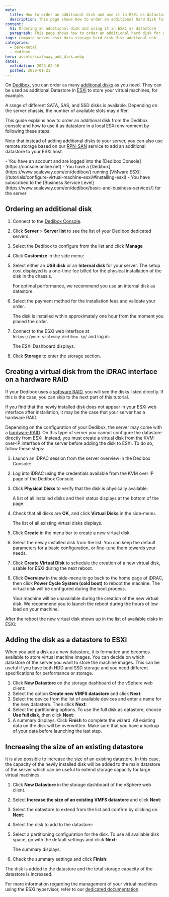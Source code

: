 ```yaml
---
meta:
  title: How to order an additional disk and use it in ESXi as datastore
  description: This page shows how to order an additional hard disk for a Dedibox and how to use it in ESXi as datastore.
content:
  h1: Ordering an additional disk and using it in ESXi as datastore
  paragraph: This page shows how to order an additional hard disk for a Dedibox and how to use it in ESXi as datastore.
tags: compute server esxi data storage hard-disk disk additonal usb 
categories:
  - bare-metal
  - dedibox
hero: assets/scaleway_add_disk.webp
dates:
  validation: 2023-02-16
  posted: 2020-01-21
---
```


On [Dedibox](https://www.scaleway.com/en/dedibox/), you can order as many [additional disks](https://www.scaleway.com/en/dedibox/storage/local-disks/) as you need. They can be used as additional Datastore in [ESXi](https://www.vmware.com/products/esxi-and-esx.html) to store your virtual machines, for example.

A range of different SATA, SAS, and SSD disks is available. Depending on the server chassis, the number of available slots may differ.

This guide explains how to order an additional disk from the Dedibox console and how to use it as datastore in a local ESXi environment by following these steps:

Note that instead of adding additional disks to your server, you can also use remote storage based on our [RPN-SAN](https://www.scaleway.com/en/dedibox/storage/rpn-san/) service to add an additional datastore to your ESXi host.

<Macro id="iam-requirements" />
 
<Message type="requirement">
  - You have an account and are logged into the [Dedibox Console](https://console.online.net)
  - You have a [Dedibox](https://www.scaleway.com/en/dedibox/) running [VMware ESXi](/tutorials/configure-virtual-machine-esxi/#installing-esxi)
  - You have subscribed to the [Business Service Level](https://www.scaleway.com/en/dedibox/basic-and-business-services/) for the server
</Message>

## Ordering an additional disk

1. Connect to the [Dedibox Console](https://console.online.net/).
2. Click **Server** > **Server list** to see the list of your Dedibox dedicated servers.
3. Select the Dedibox to configure from the list and click **Manage**
4. Click **Customize** in the side menu:
    <Lightbox src="scaleway-add_disk_customize.webp" width="200" alt="" />
5. Select either an **USB disk** or an **Internal disk** for your server. 
    <Message type="important">
      The setup cost displayed is a one-time fee billed for the physical installation of the disk in the chassis.
    </Message>

    <Message type="important">
      For optimal performance, we recommend you use an internal disk as datastore.
    </Message>

    <Lightbox src="scaleway-add_disk_choose_storage.webp" width="800" alt="" />
6. Select the payment method for the installation fees and validate your order.
    <Lightbox src="scaleway-add_disk_validate_order.webp" width="800" alt="" />

    <Message type="note">
      The disk is installed within approximately one hour from the moment you placed the order.
    </Message>
8. Connect to the ESXi web interface at `https://your_scaleway_dedibox_ip/` and log in:
    <Lightbox src="scaleway-add_disk_vmware.webp" width="800" alt="" />

    The ESXi Dashboard displays.

    <Lightbox src="scaleway-add_disk_vmware_dashboard.webp" width="800" alt="" />
9. Click **Storage** to enter the storage section.

## Creating a virtual disk from the iDRAC interface on a hardware RAID

If your Dedibox uses a [software RAID](https://en.wikipedia.org/wiki/RAID#SOFTWARE), you will see the disks listed directly. If this is the case, you can skip to the next part of this tutorial.

If you find that the newly installed disk does not appear in your ESXi web interface after installation, it may be the case that your server has a hardware RAID.

<Lightbox src="scaleway-add_disk_not_visible.webp" width="800" alt="" />

Depending on the configuration of your Dedibox, the server may come with a [hardware RAID](https://en.wikipedia.org/wiki/Disk_array_controller). On this type of server you cannot configure the datastore directly from ESXi. Instead, you must create a virtual disk from the KVM-over-IP interface of the server before adding the disk to ESXi. To do so, follow these steps:

1. Launch an iDRAC session from the server overview in the Dedibox Console:
    <Lightbox src="scaleway-add_disk_connect_idrac.webp" width="800" alt="" />
2. Log into iDRAC using the credentials available from the KVM over IP page of the Dedibox Console.
3. Click **Physical Disks** to verify that the disk is physically available:
    <Lightbox src="scaleway-add_disk_physical_disks.webp" width="500" alt="" />

    A list of all installed disks and their status displays at the bottom of the page.

    <Lightbox src="scaleway-add_disk_physical_disks_list.webp" width="800" alt="" />
4. Check that all disks are **OK**, and click **Virtual Disks** in the side-menu.

    The list of all existing virtual disks displays. 
5. Click **Create** in the menu bar to create a new virtual disk.
    <Lightbox src="scaleway-add_disk_virtual_disk_create.webp" width="300" alt="" />
6. Select the newly installed disk from the list. You can keep the default parameters for a basic configuration, or fine-tune them towards your needs.
    <Lightbox src="scaleway-add_disk_virtual_disk_settings.webp" width="800" alt="" />
7. Click **Create Virtual Disk** to schedule the creation of a new virtual disk, usable for ESXi during the next reboot.
8. Click **Overview** in the side-menu to go back to the home page of iDRAC, then click **Power Cycle System (cold boot)** to reboot the machine. The virtual disk will be configured during the boot process.
    <Lightbox src="scaleway-add_disk_power_cycle_system.webp" width="300" alt="" />

    <Message type="important">
      Your machine will be unavailable during the creation of the new virtual disk. We recommend you to launch the reboot during the hours of low load on your machine.
    </Message>

After the reboot the new virtual disk shows up in the list of available disks in ESXi:

<Lightbox src="scaleway-add_disk_virtual_disk_created.webp" width="800" alt="" />


## Adding the disk as a datastore to ESXi

When you add a disk as a new datastore, it is formatted and becomes available to store virtual machine images. You can decide on which datastore of the server you want to store the machine images. This can be useful if you have both HDD and SSD storage and you need different specifications for performance or storage.

1. Click **New Datastore** on the storage dashboard of the vSphere web client:
    <Lightbox src="scaleway-add_disk_new_datastore.webp" width="800" alt="" />
2. Select the option **Create new VMFS datastore** and click **Next**:
    <Lightbox src="scaleway-add_disk_new_datastore_create.webp" width="500" alt="" />
3. Select the device from the list of available devices and enter a name for the new datastore. Then click **Next**:
    <Lightbox src="scaleway-add_disk_select_device.webp" width="500" alt="" />
4. Select the partitioning options. To use the full disk as datastore, choose **Use full disk**, then click **Next**:
    <Lightbox src="scaleway-add_disk_select_partitioning_options.webp" width="500" alt="" />
5. A summary displays. Click **Finish** to complete the wizard.
    <Message type="important">
      All existing data on the disk will be overwritten. Make sure that you have a backup of your data before launching the last step.
    </Message>

<Lightbox src="scaleway-add_disk_confirm_partition.webp" width="500" alt="" />

## Increasing the size of an existing datastore

It is also possible to increase the size of an existing datastore. In this case, the capacity of the newly installed disk will be added to the main datastore of the server which can be useful to extend storage capacity for large virtual machines.

1. Click **New Datastore** in the storage dashboard of the vSphere web client.
    <Lightbox src="scaleway-add_disk_new_datastore.webp" width="800" alt="" />
2. Select **Increase the size of an existing VMFS datastore** and click **Next**:
    <Lightbox src="scaleway-add_disk_increase_datastore.webp" width="800" alt="" />
3. Select the datastore to extend from the list and confirm by clicking on **Next**:
    <Lightbox src="scaleway-add_disk_select_datastore.webp" width="800" alt="" />
4. Select the disk to add to the datastore:
    <Lightbox src="scaleway-add_disk_select_datastore.webp" width="800" alt="" />
5. Select a partitioning configuration for the disk. To use all available disk space, go with the default settings and click **Next**:
    <Lightbox src="scaleway-add_disk_increase_datastore_partitioning.webp" width="800" alt="" />

    The summary displays. 
6. Check the summary settings and click **Finish**:
    <Lightbox src="scaleway-add_disk_ready_to_extend.webp" width="800" alt="" />

The disk is added to the datastore and the total storage capacity of the datastore is increased.

For more information regarding the management of your virtual machines using the ESXi hypervisor, refer to our [dedicated documentation](/tutorials/configure-virtual-machine-esxi/).
